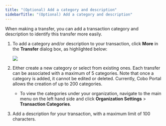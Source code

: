 ```yaml
---
title: "(Optional) Add a category and description"
sidebarTitle: "(Optional) Add a category and description"
---
```

When making a transfer, you can add a transaction category and description to identify this transfer more easily.

1. To add a category and/or description to your transaction, click **More** in the **Transfer** dialog box, as highlighted below:

   <img src="/images/transfers/more.png" className="screenshot_modal"/>

2. Either create a new category or select from existing ones. Each transfer can be associated with a maximum of 5 categories. Note that once a category is added, it cannot be edited or deleted. Currently, Cobo Portal allows the creation of up to 200 categories.
    - To view the categories under your organization, navigate to the main menu on the left hand side and click **Organization Settings** > **Transaction Categories**.
3. Add a description for your transaction, with a maximum limit of 100 characters.
